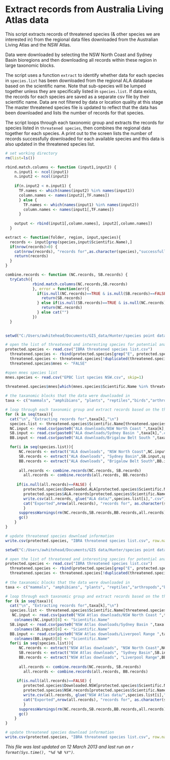 Extract records from Australia Living Atlas data
========================================================
This script extracts records of threatened species (& other species we are interested in) from the regional data files downloaded from the Australian Living Atlas and the NSW Atlas. 

Data were downloaded by selecting the NSW North Coast and Sydney Basin bioregions and then downloading all records within these region in large taxonomic blocks.  
 
The script uses a function `extract` to identify whether data for each species in `species.list` has been downloaded from the regional ALA database based on the scientific name.  Note that sub-species will be lumped together unless they are specifically listed in `species.list`. If data exists, the records for each species are saved as a separate csv file by their scientific name.  Data are not filtered by data or location quality at this stage The master threatened species file is updated to reflect that the data has been downloaded and lists the number of records for that species.  

The script loops through each taxonomic group and extracts the records for species listed in `threatened species`, then combines the regional data together for each species.  A print out to the screen lists the number of records successfully downloaded for each available species and this data is also updated in the threatened species list.

```r
# set working directory
rm(list=ls())

rbind.match.columns <- function (input1,input2) {
    n.input1 <- ncol(input1)
    n.input2 <- ncol(input2)
    
    if(n.input2 < n.input1) {
      TF.names <- which(names(input2) %in% names(input1))
      column.names <- names(input2[,TF.names])
      } else {
        TF.names <- which(names(input1) %in% names(input2))
        column.names <- names(input1[,TF.names])
      }
    
    output <- rbind(input1[,column.names], input2[,column.names])
  }

extract <- function(folder, region, input,species){
  records <- input[grep(species,input$Scientific.Name),]
  if(nrow(records)>0) {
    cat(nrow(records), "records for",as.character(species),"successfully extracted from",region,"in",folder,"\n")
    return(records)
  } 
}

combine.records <- function (NC.records, SB.records) {
  tryCatch({
            rbind.match.columns(NC.records,SB.records)
            }, error = function(err){
              if(is.null(NC.records)==TRUE & is.null(SB.records)==FALSE){
                return(SB.records)
              } else if(is.null(SB.records)==TRUE & is.null(NC.records)==FALSE){
                return(NC.records)
              } else cat("")
            })
  }
          
```

```r
setwd("C:/Users/awhitehead/Documents/GIS_data/Hunter/species point data")

# open the list of threatened and interesting species for potential analysis
protected.species <- read.csv("IBRA threatened species list.csv")
  threatened.species <- rbind(protected.species[grep("E", protected.species$NSW.status),], protected.species[grep("V", protected.species$NSW.status),])
  threatened.species <- threatened.species[!duplicated(threatened.species),]
  threatened.species$mnes <- "FALSE"

#open mnes species list
mnes.species <- read.csv("EPBC list species NSW.csv", skip=1)

threatened.species$mnes[which(mnes.species$Scientific.Name %in% threatened.species$Scientific.Name ==TRUE)] <- "TRUE"
  
# the taxanomic blocks that the data were downloaded in
taxa <- c("mammals", "amphibians", "plants", "reptiles","birds","arthropods")

# loop through each taxonomic group and extract records based on the threatened species list
for (k in seq(taxa)){
  cat("\n", "Extracting records for",taxa[k],"\n")  
  species.list <- threatened.species$Scientific.Name[threatened.species$Taxa==taxa[k]] 
  NC.input <- read.csv(paste0("ALA downloads/NSW North Coast ",taxa[k],".csv"))
  SB.input <- read.csv(paste0("ALA downloads/Sydney Basin ",taxa[k],".csv"))
  BB.input <- read.csv(paste0("ALA downloads/Brigalow Belt South ",taxa[k],".csv"))

  for(i in seq(species.list)){
      NC.records <- extract("ALA downloads", "NSW North Coast",NC.input,species.list[i])
      SB.records <- extract("ALA downloads", "Sydney Basin",SB.input,species.list[i])
      BB.records <- extract("ALA downloads", "Brigalow Belt South",BB.input,species.list[i])
      
      all.records <- combine.records(NC.records, SB.records)
        all.records <- combine.records(all.records, BB.records)
        
     if(is.null(all.records)==FALSE) {
        protected.species$Downloaded.ALA[protected.species$Scientific.Name==species.list[i]] <- "yes"
        protected.species$ALA.records[protected.species$Scientific.Name==species.list[i]] <- nrow(all.records)
        write.csv(all.records, glue("ALA data/",species.list[i],".csv"),row.names=FALSE)
        cat("Exported",nrow(all.records), "records for", as.character(species.list[i]),"\n","\n")
        }
      suppressWarnings(rm(NC.records,SB.records,BB.records,all.records))
      gc()
    }
}

# update threatened species download information
write.csv(protected.species, "IBRA threatened species list.csv", row.names=FALSE)

```


```r
setwd("C:/Users/awhitehead/Documents/GIS data/Hunter/species point data")

# open the list of threatened and interesting species for potential analysis
protected.species <- read.csv("IBRA threatened species list.csv")
  threatened.species <- rbind(protected.species[grep("E", protected.species$NSW.status),], protected.species[grep("V", protected.species$NSW.status),])
  threatened.species <- threatened.species[!duplicated(threatened.species),]
  
# the taxanomic blocks that the data were downloaded in
taxa <- c("mammals", "amphibians", "plants", "reptiles","arthropods","birds")

# loop through each taxonomic group and extract records based on the threatened species list
for (k in seq(taxa)){
  cat("\n", "Extracting records for",taxa[k],"\n")  
  species.list <- threatened.species$Scientific.Name[threatened.species$Taxa==taxa[k]] 
   NC.input <- read.csv(paste0("NSW Atlas downloads/NSW North Coast ",taxa[k],".csv"))
    colnames(NC.input)[8] <- "Scientific.Name"
  SB.input <- read.csv(paste0("NSW Atlas downloads/Sydney Basin ",taxa[k],".csv"))
    colnames(SB.input)[8] <- "Scientific.Name"
  BB.input <- read.csv(paste0("NSW Atlas downloads/Liverpool Range ",taxa[k],".csv"))
    colnames(BB.input)[8] <- "Scientific.Name"
  for(i in seq(species.list)){
      NC.records <- extract("NSW Atlas downloads", "NSW North Coast",NC.input,species.list[i])
      SB.records <- extract("NSW Atlas downloads", "Sydney Basin",SB.input,species.list[i])
      BB.records <- extract("NSW Atlas downloads", "Liverpool Range",BB.input,species.list[i])
      
      all.records <- combine.records(NC.records, SB.records)
        all.records <- combine.records(all.records, BB.records)
        
     if(is.null(all.records)==FALSE) {
        protected.species$Downloaded.NSW[protected.species$Scientific.Name==species.list[i]] <- "yes"
        protected.species$NSW.records[protected.species$Scientific.Name==species.list[i]] <- nrow(all.records)
        write.csv(all.records, glue("NSW Atlas data/",species.list[i],".csv"),row.names=FALSE)
        cat("Exported",nrow(all.records), "records for", as.character(species.list[i]),"\n","\n")
        }
      suppressWarnings(rm(NC.records,SB.records,BB.records,all.records))
      gc()
    }
}

# update threatened species download information
write.csv(protected.species, "IBRA threatened species list.csv", row.names=FALSE)

```

*This file was last updated on 12 March 2013 and last run on `r format(Sys.time(), "%d %B %Y")`.*